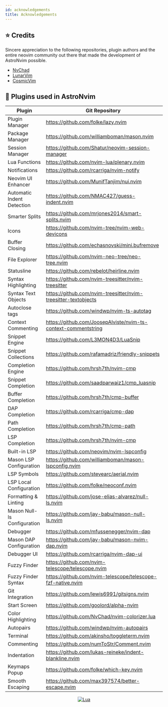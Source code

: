 ```yaml
---
id: acknowledgements
title: Acknowledgements
---
```


## ⭐ Credits

Sincere appreciation to the following repositories, plugin authors and the entire neovim community out there that made the development of AstroNvim possible.

- [NvChad](https://github.com/NvChad/NvChad)
- [LunarVim](https://github.com/LunarVim)
- [CosmicVim](https://github.com/CosmicNvim/CosmicNvim)

## 🔌 Plugins used in AstroNvim

| Plugin                      | Git Repository                                                 |
| --------------------------- | -------------------------------------------------------------- |
| Plugin Manager              | https://github.com/folke/lazy.nvim                             |
| Package Manager             | https://github.com/williamboman/mason.nvim                     |
| Session Manager             | https://github.com/Shatur/neovim-session-manager               |
| Lua Functions               | https://github.com/nvim-lua/plenary.nvim                       |
| Notifications               | https://github.com/rcarriga/nvim-notify                        |
| Neovim UI Enhancer          | https://github.com/MunifTanjim/nui.nvim                        |
| Automatic Indent Detection  | https://github.com/NMAC427/guess-indent.nvim                   |
| Smarter Splits              | https://github.com/mrjones2014/smart-splits.nvim               |
| Icons                       | https://github.com/nvim-tree/nvim-web-devicons                 |
| Buffer Closing              | https://github.com/echasnovski/mini.bufremove                  |
| File Explorer               | https://github.com/nvim-neo-tree/neo-tree.nvim                 |
| Statusline                  | https://github.com/rebelot/heirline.nvim                       |
| Syntax Highlighting         | https://github.com/nvim-treesitter/nvim-treesitter             |
| Syntax Text Objects         | https://github.com/nvim-treesitter/nvim-treesitter-textobjects |
| Autoclose tags              | https://github.com/windwp/nvim-ts-autotag                      |
| Context Commenting          | https://github.com/JoosepAlviste/nvim-ts-context-commentstring |
| Snippet Engine              | https://github.com/L3MON4D3/LuaSnip                            |
| Snippet Collections         | https://github.com/rafamadriz/friendly-snippets                |
| Completion Engine           | https://github.com/hrsh7th/nvim-cmp                            |
| Snippet Completion          | https://github.com/saadparwaiz1/cmp_luasnip                    |
| Buffer Completion           | https://github.com/hrsh7th/cmp-buffer                          |
| DAP Completion              | https://github.com/rcarriga/cmp-dap                            |
| Path Completion             | https://github.com/hrsh7th/cmp-path                            |
| LSP Completion              | https://github.com/hrsh7th/nvim-cmp                            |
| Built-in LSP                | https://github.com/neovim/nvim-lspconfig                       |
| Mason LSP Configuration     | https://github.com/williamboman/mason-lspconfig.nvim           |
| LSP Symbols                 | https://github.com/stevearc/aerial.nvim                        |
| LSP Local Configuration     | https://github.com/folke/neoconf.nvim                          |
| Formatting & Linting        | https://github.com/jose-elias-alvarez/null-ls.nvim             |
| Mason Null-ls Configuration | https://github.com/jay-babu/mason-null-ls.nvim                 |
| Debugger                    | https://github.com/mfussenegger/nvim-dap                       |
| Mason DAP Configuration     | https://github.com/jay-babu/mason-nvim-dap.nvim                |
| Debugger UI                 | https://github.com/rcarriga/nvim-dap-ui                        |
| Fuzzy Finder                | https://github.com/nvim-telescope/telescope.nvim               |
| Fuzzy Finder Syntax         | https://github.com/nvim-telescope/telescope-fzf-native.nvim    |
| Git Integration             | https://github.com/lewis6991/gitsigns.nvim                     |
| Start Screen                | https://github.com/goolord/alpha-nvim                          |
| Color Highlighting          | https://github.com/NvChad/nvim-colorizer.lua                   |
| Autopairs                   | https://github.com/windwp/nvim-autopairs                       |
| Terminal                    | https://github.com/akinsho/toggleterm.nvim                     |
| Commenting                  | https://github.com/numToStr/Comment.nvim                       |
| Indentation                 | https://github.com/lukas-reineke/indent-blankline.nvim         |
| Keymaps Popup               | https://github.com/folke/which-key.nvim                        |
| Smooth Escaping             | https://github.com/max397574/better-escape.nvim                |

<div align="center" id="madewithlua">

[![Lua](https://img.shields.io/badge/Made%20with%20Lua-blue.svg?style=for-the-badge&logo=lua)](https://lua.org)

</div>
